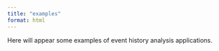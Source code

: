 ```yaml
---
title: "examples"
format: html
---
```


Here will appear some examples of event history analysis applications.